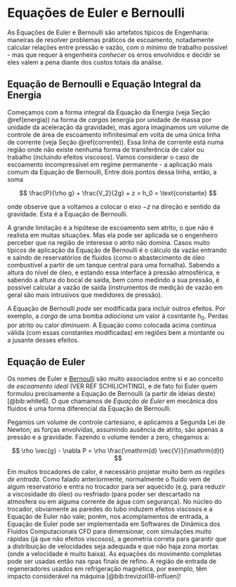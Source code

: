 # Equações de Euler e Bernoulli {#euler}

As Equações de Euler e Bernoulli são artefatos típicos de Engenharia: maneiras de resolver problemas práticos de escoamento, notadamente calcular relações entre pressão e vazão, com o mínimo de trabalho possível - mas que requer à engenheira *conhecer* os erros envolvidos e decidir se eles valem a pena diante dos custos totais da análise.

## Equação de Bernoulli e Equação Integral da Energia

Começamos com a forma integral da Equação da Energia (veja Seção \@ref(energia)) na forma de *cargas* (energia por unidade de massa por unidade da aceleração da gravidade), mas agora imaginamos um volume de controle  de área de escoamento infinitesimal em volta de uma única linha de corrente (veja Seção \@ref(corrente)). Essa linha de corrente está numa região onde não existe nenhuma forma de transferência de calor ou trabalho (incluindo efeitos viscosos). Vamos considerar o caso de escoamento incompressível em regime permanente - a aplicação mais comum da Equação de Bernoulli, Entre dois pontos dessa linha, então, a soma

$$
\frac{P}{\rho g} + \frac{V_2}{2g} + z = h_0 = \text{constante}
$$

onde observe que a voltamos a colocar o eixo $-z$ na direção e sentido da gravidade. Esta é a Equação de Bernoulli.

A grande limitação é a hipótese de escoamento sem atrito, o que não é realista em muitas situações. Mas ela pode ser aplicada se o engenheiro perceber que na região de interesse o atrito não domina. Casos muito típicos de aplicação da Equação de Bernoulli é o cálculo da vazão entrando e saindo de reservatórios de fluidos (como o abastecimento de óleo combustível a partir de um tanque central para uma fornalha). Sabendo a altura do nível de óleo, e estando essa interface à pressão atmosférica, e sabendo a altura do bocal de saída, bem como medindo a sua pressão, é possível calcular a vazão de saída (instrumentos de medição de vazão em geral são mais intrusivos que medidores de pressão).

A Equação de Bernoulli *pode* ser modificada para incluir outros efeitos. Por exemplo, a *carga* de uma bomba *adiociona* um valor à cosntante $h_0$. Perdas por atrito ou calor *diminuem*. A Equação como colocada acima continua válida (com essas constantes modificadas) em regiões bem a montante ou a jusante desses efeitos.

## Equação de Euler

Os nomes de Euler e [Bernoulli](https://pt.wikipedia.org/wiki/Daniel_Bernoulli) são muito associados entre si e ao conceito de *escoamento ideal* (VER REF SCHILICHTING), e de fato foi Euler quem formulou precisamente a Equação de Bernoulli (a partir de ideias deste) [@bib:white6]. O que chamamos de *Equação de Euler* em mecânica dos fluidos é uma forma diferencial da Equação de Bernoulli.

Pegamos um volume de controle cartesiano, e aplicamos a Segunda Lei de Newton; as forças envolvidas, assumindo ausência de atrito, são apenas a pressão e a gravidade. Fazendo o volume tender a zero, chegamos a:

$$
\rho \vec{g} - \nabla P = \rho \frac{\mathrm{d} \vec{V}}{\mathrm{d}t}
$$

Em muitos trocadores de calor, é necessário projetar muito bem *as regiões de entrada*. Como falado anteriormente, normalmente o fluido vem de algum reservatório e entra no trocador para ser aquecido (e.g. para reduzir a viscosidade do óleo) ou resfriado (para poder ser descartado na atmosfera ou em alguma corrente de água com segurança). No núcleo do trocador, obviamente as paredes do tubo induzem efeitos viscosos e a Equação de Euler não vale; porém, nos acomplamentos de entrada, a Equação de Euler pode ser implementada em Softwares de Dinâmica dos Fluidos Computacionais CFD para dimensionar, com simulações muito rápidas (já que não efeitos viscosos), a geometria correta para garantir que a distribuição de velocidades seja adequada e que não haja zona mortas (onde a velocidade é muito baixa). As equações do movimento completas pode ser usadas então nas ηpas finais de refino. A região de entrada de regeneradores usados em refrigeração magnética, por exemplo, têm impacto considerável na máquina [@bib:trevizoli18-influen]!
